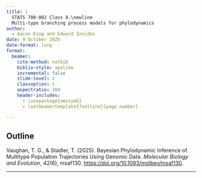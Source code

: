 ```yaml
---
title: |
  STATS 700-002 Class 8.\newline
  Multi-type branching process models for phylodynamics
author:
  - Aaron King and Edward Ionides
date: 9 October 2025
date-format: long
format:
  beamer:
    cite-method: natbib
    biblio-style: apalike
    incremental: false
    slide-level: 2
    classoption: t
    aspectratio: 169
    header-includes:
      - \usepackage{amssymb}
      - \setbeamertemplate{footline}[page number]

---
```


## Outline

 Vaughan, T. G., & Stadler, T. (2025). Bayesian Phylodynamic Inference of Multitype Population Trajectories Using Genomic Data. _Molecular Biology and Evolution_, 42(6), msaf130. [https://doi.org/10.1093/molbev/msaf130](https://doi.org/10.1093/molbev/msaf130).


-----
